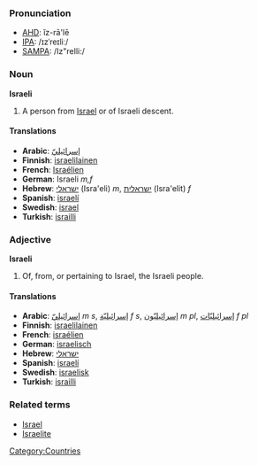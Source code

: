 ===Pronunciation===
*[[w:AHD|AHD]]: ĭz-rā'lē
*[[w:IPA|IPA]]: /ɪzˈreɪliː/
*[[w:SAMPA|SAMPA]]: /Iz"reIli:/

===Noun===
'''Israeli'''

#A person from [[Israel]] or of Israeli descent.

====Translations====
*'''Arabic''': [[إسرائيليّ]]
*'''Finnish''': [[israelilainen]]
*'''French''': [[Israélien]]
*'''German''': Israeli ''m,f''
*'''Hebrew''': [[ישראלי]] (Isra'eli) ''m'', [[ישראלית]] (Isra'elit) ''f''
*'''Spanish''': [[israelí]]
*'''Swedish''': [[israel]]
*'''Turkish''': [[israilli]]

===Adjective===
'''Israeli'''

#Of, from, or pertaining to Israel, the Israeli people.

====Translations====
*'''Arabic''': [[إسرائيليّ]] ''m s'', [[إسرائيليّة]] ''f s'', [[إسرائيليّون]] ''m pl'', [[إسرائيليّات]] ''f pl''
*'''Finnish''': [[israelilainen]]
*'''French''': [[israélien]]
*'''German''': [[israelisch]]
*'''Hebrew''': [[ישראלי]]
*'''Spanish''': [[israelí]]
*'''Swedish''': [[israelisk]]
*'''Turkish''': [[israilli]]

===Related terms===
*[[Israel]]
*[[Israelite]]

[[Category:Countries]]